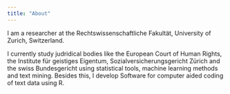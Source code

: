 ```yaml
---
title: "About"
---
```


I am a researcher at the Rechtswissenschaftliche Fakultät, University of Zurich, Switzerland.

I currently study judridical bodies like the European Court of Human Rights, the Institute für geistiges Eigentum, Sozialversicherungsgericht Zürich and the swiss Bundesgericht using statistical tools, machine learning methods and text mining. Besides this, I develop Software for computer aided coding of text data using R.